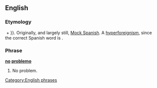 ==English==

===Etymology===
{{term|no problem}} + {{term|-o}}}}.  Originally, and largely still, [[w:Mock Spanish|Mock Spanish]].  A [[hyperforeignism]], since the correct Spanish word is {{term|problema||problem|lang=es}}.

===Phrase===
'''[[no]] [[problemo]]'''

# {{informal}} No problem.

[[Category:English phrases]]